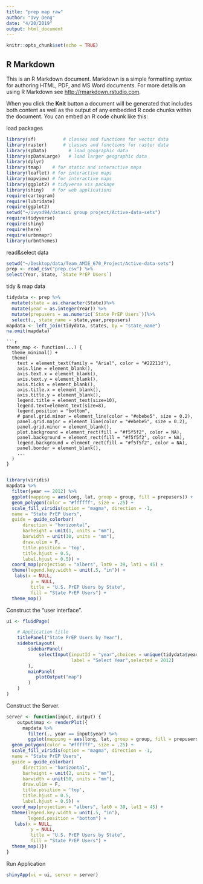 ```yaml
---
title: "prep map raw"
author: "Ivy Deng"
date: "4/20/2019"
output: html_document
---
```


```r
knitr::opts_chunk$set(echo = TRUE)
```

## R Markdown

This is an R Markdown document. Markdown is a simple formatting syntax for authoring HTML, PDF, and MS Word documents. For more details on using R Markdown see <http://rmarkdown.rstudio.com>.

When you click the **Knit** button a document will be generated that includes both content as well as the output of any embedded R code chunks within the document. You can embed an R code chunk like this:

load packages 
```r
library(sf)          # classes and functions for vector data
library(raster)      # classes and functions for raster data
library(spData)        # load geographic data
library(spDataLarge)   # load larger geographic data
library(dplyr)
library(tmap)    # for static and interactive maps
library(leaflet) # for interactive maps
library(mapview) # for interactive maps
library(ggplot2) # tidyverse vis package
library(shiny)   # for web applications
require(cartogram)
require(lubridate)
require(ggplot2)
setwd("~/ivyxd94/datasci group project/Active-data-sets")
require(tidyverse)
require(shiny)
require(here)
require(urbnmapr)
library(urbnthemes)

```

read&select data 
```r
setwd("~/Desktop/data/Team_AMIE_670_Project/Active-data-sets")
prep <- read_csv("prep.csv") %>% 
select(Year, State, `State PrEP Users`)
```

tidy & map data 
```r
tidydata <- prep %>%
  mutate(state = as.character(State))%>%
  mutate(year = as.integer(Year)) %>%
  mutate(prepusers = as.numeric(`State PrEP Users`))%>%
  select(., state_name = state,year,prepusers)
mapdata <- left_join(tidydata, states, by = "state_name")
na.omit(mapdata)
```

```
```r
theme_map <- function(...) {
  theme_minimal() +
  theme(
    text = element_text(family = "Arial", color = "#22211d"),
    axis.line = element_blank(),
    axis.text.x = element_blank(),
    axis.text.y = element_blank(),
    axis.ticks = element_blank(),
    axis.title.x = element_blank(),
    axis.title.y = element_blank(),
    legend.title = element_text(size=10),
    legend.text=element_text(size=8),
    legend.position = "bottom",
    # panel.grid.minor = element_line(color = "#ebebe5", size = 0.2),
    panel.grid.major = element_line(color = "#ebebe5", size = 0.2),
    panel.grid.minor = element_blank(),
    plot.background = element_rect(fill = "#f5f5f2", color = NA), 
    panel.background = element_rect(fill = "#f5f5f2", color = NA), 
    legend.background = element_rect(fill = "#f5f5f2", color = NA),
    panel.border = element_blank(),
    ...
  )
}
```



```r

```


```r
library(viridis)
mapdata %>% 
  filter(year == 2012) %>% 
  ggplot(mapping = aes(long, lat, group = group, fill = prepusers)) +
  geom_polygon(color = "#ffffff", size = .25) +
  scale_fill_viridis(option = "magma", direction = -1,
  name = "State PrEP Users",
  guide = guide_colorbar(
      direction = "horizontal",
      barheight = unit(1, units = "mm"),
      barwidth = unit(30, units = "mm"),
      draw.ulim = F,
      title.position = 'top',
      title.hjust = 0.5,
      label.hjust = 0.5)) +
  coord_map(projection = "albers", lat0 = 39, lat1 = 45) +
  theme(legend.key.width = unit(.5, "in")) +
   labs(x = NULL, 
         y = NULL, 
         title = "U.S. PrEP Users by State", 
         fill = "State PrEP Users") +
  theme_map()
```


Construct the "user interface".
```r
ui <- fluidPage(

    # Application title
    titlePanel("State PrEP Users by Year"),
    sidebarLayout(
        sidebarPanel(
            selectInput(inputId = "year",choices = unique(tidydata$year),
                        label = "Select Year",selected = 2012)
        ),
        mainPanel(
           plotOutput("map")
        )
    )
)
```



Construct the Server.
```r
server <- function(input, output) {
    output$map <- renderPlot({
      mapdata %>% 
        filter(., year == input$year) %>% 
        ggplot(mapping = aes(long, lat, group = group, fill = prepusers)) +
  geom_polygon(color = "#ffffff", size = .25) +
  scale_fill_viridis(option = "magma", direction = -1,
  name = "State PrEP Users",
  guide = guide_colorbar(
      direction = "horizontal",
      barheight = unit(2, units = "mm"),
      barwidth = unit(50, units = "mm"),
      draw.ulim = F,
      title.position = 'top',
      title.hjust = 0.5,
      label.hjust = 0.5)) +
  coord_map(projection = "albers", lat0 = 39, lat1 = 45) +
  theme(legend.key.width = unit(.5, "in"),
        legend.position = "bottom") +
   labs(x = NULL, 
         y = NULL, 
         title = "U.S. PrEP Users by State", 
         fill = "State PrEP Users") +
  theme_map()})
}
```


Run Application
```r
shinyApp(ui = ui, server = server)
```

